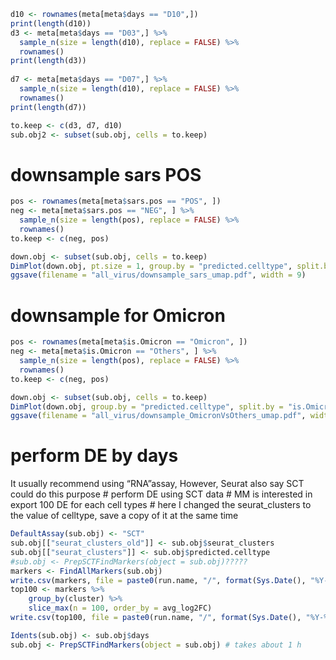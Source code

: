 

```r
d10 <- rownames(meta[meta$days == "D10",])
print(length(d10))
d3 <- meta[meta$days == "D03",] %>% 
  sample_n(size = length(d10), replace = FALSE) %>%
  rownames()
print(length(d3))
  
d7 <- meta[meta$days == "D07",] %>% 
  sample_n(size = length(d10), replace = FALSE) %>%
  rownames()
print(length(d7))

to.keep <- c(d3, d7, d10)
sub.obj2 <- subset(sub.obj, cells = to.keep)
```

# downsample sars POS
```r
pos <- rownames(meta[meta$sars.pos == "POS", ]) 
neg <- meta[meta$sars.pos == "NEG", ] %>%
  sample_n(size = length(pos), replace = FALSE) %>%
  rownames()
to.keep <- c(neg, pos)

down.obj <- subset(sub.obj, cells = to.keep)
DimPlot(down.obj, pt.size = 1, group.by = "predicted.celltype", split.by = "sars.pos")
ggsave(filename = "all_virus/downsample_sars_umap.pdf", width = 9)
```
# downsample for Omicron
```r
pos <- rownames(meta[meta$is.Omicron == "Omicron", ]) 
neg <- meta[meta$is.Omicron == "Others", ] %>%
  sample_n(size = length(pos), replace = FALSE) %>%
  rownames()
to.keep <- c(neg, pos)

down.obj <- subset(sub.obj, cells = to.keep)
DimPlot(down.obj, group.by = "predicted.celltype", split.by = "is.Omicron")
ggsave(filename = "all_virus/downsample_OmicronVsOthers_umap.pdf", width = 9)
```


# perform DE by days
It usually recommend using "RNA"assay, However, Seurat also say SCT could do this purpose
# perform DE using SCT data
# MM is interested in export 100 DE for each cell types
# here I changed the seurat_clusters to the value of celltype, save a copy of it at the same time

```r
DefaultAssay(sub.obj) <- "SCT"
sub.obj[["seurat_clusters_old"]] <- sub.obj$seurat_clusters
sub.obj[["seurat_clusters"]] <- sub.obj$predicted.celltype
#sub.obj <- PrepSCTFindMarkers(object = sub.obj)?????
markers <- FindAllMarkers(sub.obj)
write.csv(markers, file = paste0(run.name, "/", format(Sys.Date(), "%Y-%m-%d"), "-", "marker_genes_by_celltype.csv"))
top100 <- markers %>%
    group_by(cluster) %>%
    slice_max(n = 100, order_by = avg_log2FC)
write.csv(top100, file = paste0(run.name, "/", format(Sys.Date(), "%Y-%m-%d"), "-", "top100_genes_by_celltype.csv"))
```


```r
Idents(sub.obj) <- sub.obj$days
sub.obj <- PrepSCTFindMarkers(object = sub.obj) # takes about 1 h
```
